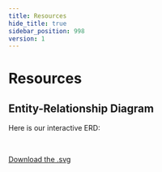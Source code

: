 ```yaml
---
title: Resources
hide_title: true
sidebar_position: 998
version: 1
---
```



# Resources

##  Entity-Relationship Diagram

Here is our interactive ERD:

<InteractiveSVG />

<br />

[Download the .svg](https://github.com/apache/superset/tree/master/docs/static/img/erd.svg)
